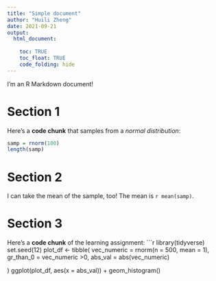```yaml
---
title: "Simple document"
author: "Huili Zheng"
date: 2021-09-21
output: 
  html_document:
    
    toc: TRUE
    toc_float: TRUE
    code_folding: hide
---
```


I'm an R Markdown document! 

# Section 1

Here's a **code chunk** that samples from 
a _normal distribution_:

```r
samp = rnorm(100)
length(samp)
```

# Section 2

I can take the mean of the sample, too!
The mean is `r mean(samp)`.

# Section 3

Here's a **code chunk** of the learning assignment:
```r
library(tidyverse)
set.seed(12)
plot_df <-
  tibble(
    vec_numeric = rnorm(n = 500, mean = 1),
    gr_than_0 = vec_numeric >0,
    abs_val = abs(vec_numeric)
    
  )
ggplot(plot_df, aes(x = abs_val)) + geom_histogram()